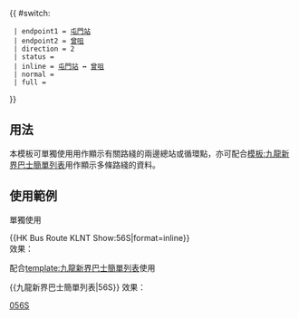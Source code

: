 {{ #switch: {{{format|}}}
  | endpoint1 = [[屯門站公共運輸交匯處|屯門站]]
  | endpoint2 = [[曾咀]]
  | direction = 2
  | status = {{HK Bus Status|清明}}
  | inline = [[屯門站公共運輸交匯處|屯門站]] ↔ [[曾咀]]
  | normal =
  | full =
}}<noinclude>
==用法==
本模板可單獨使用用作顯示有關路綫的兩邊總站或循環點，亦可配合[[模板:九龍新界巴士簡單列表]]用作顯示多條路綫的資料。

==使用範例==
;單獨使用
<nowiki>{{HK Bus Route KLNT Show:56S|format=inline}}</nowiki><br>
效果：{{HK Bus Route KLNT Show:56S|format=inline}}

;配合[[template:九龍新界巴士簡單列表]]使用
<nowiki>{{九龍新界巴士簡單列表|56S}}</nowiki>
效果：{{九龍新界巴士簡單列表|56S}}
[[Category:九龍巴士路線模板|056S]]</noinclude>